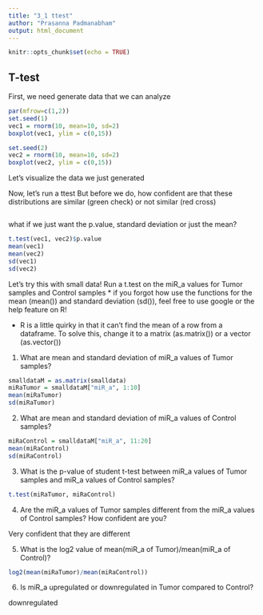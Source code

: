 ---
title: "3_1 ttest"
author: "Prasanna Padmanabham"
output: html_document
---

```{r setup, include=FALSE}
knitr::opts_chunk$set(echo = TRUE)
```

## T-test
First, we need generate data that we can analyze
```{r}
par(mfrow=c(1,2))
set.seed(1)
vec1 = rnorm(10, mean=10, sd=2)
boxplot(vec1, ylim = c(0,15))

set.seed(2)
vec2 = rnorm(10, mean=10, sd=2)
boxplot(vec2, ylim = c(0,15))
```


Let's visualize the data we just generated

Now, let's run a ttest 
But before we do, how confident are that these distributions are similar (green check) or not similar (red cross)

```{r}

```

what if we just want the p.value, standard deviation or just the mean?
```{r}
t.test(vec1, vec2)$p.value
mean(vec1)
mean(vec2)
sd(vec1)
sd(vec2)
```



Let's try this with small data! Run a t.test on the miR_a values for Tumor samples and Control samples
* if you forgot how use the functions for the mean (mean()) and standard deviation (sd()), feel free to use google or the help feature on R!

* R is a little quirky in that it can't find the mean of a row from a dataframe. To solve this, change it to a matrix (as.matrix()) or a vector (as.vector())

1. What are mean and standard deviation of miR_a values of Tumor samples?
```{r}
smalldataM = as.matrix(smalldata)
miRaTumor = smalldataM["miR_a", 1:10]
mean(miRaTumor)
sd(miRaTumor)
```

2. What are mean and standard deviation of miR_a values of Control samples?
```{r}
miRaControl = smalldataM["miR_a", 11:20]
mean(miRaControl)
sd(miRaControl)
```

3. What is the p-value of student t-test between miR_a values of Tumor samples and miR_a values of Control samples?
```{r}
t.test(miRaTumor, miRaControl)
```


4. Are the miR_a values of Tumor samples different from the miR_a values of Control samples? How confident are you?

Very confident that they are different

5. What is the log2 value of mean(miR_a of Tumor)/mean(miR_a of Control)?
```{r}
log2(mean(miRaTumor)/mean(miRaControl))
```

6. Is miR_a upregulated or downregulated in Tumor compared to Control? 

downregulated
